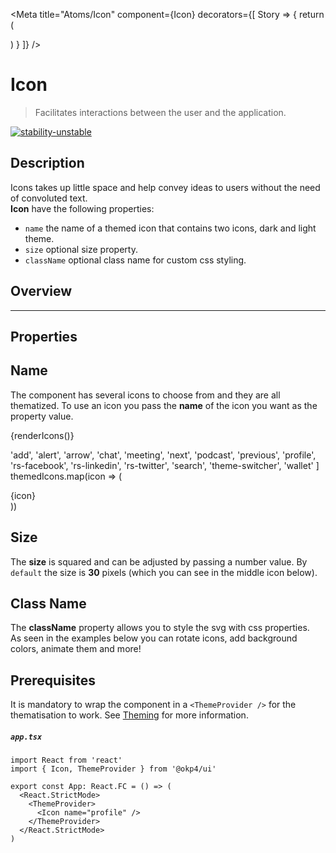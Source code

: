 
<Meta
  title="Atoms/Icon"
  component={Icon}
  decorators={[
    Story => {
      return (
        <ThemeProvider>
          <div className="component-story-main">
            <ThemeSwitcher />
            <Story />
          </div>
        </ThemeProvider>
      )
    }
  ]}
/>

# Icon

> Facilitates interactions between the user and the application.

[![stability-unstable](https://img.shields.io/badge/stability-unstable-yellow.svg)](https://github.com/emersion/stability-badges#unstable)

## Description

Icons takes up little space and help convey ideas to users without the need of
convoluted text.  
**Icon** have the following properties:

- `name` the name of a themed icon that contains two icons, dark and light theme.
- `size` optional size property.
- `className` optional class name for custom css styling.

## Overview

<Story name="Overview">
  <div
    style={{
      display: 'grid',
      gridTemplateColumns: 'repeat(auto-fit, minmax(30px,auto))',
      justifyContent: 'center'
    }}
  >
    <Icon name="profile" />
    <Icon className="rotate-microphone" name="podcast" />
  </div>
</Story>

---

## Properties

<ArgsTable story="Overview" />

## Name

The component has several icons to choose from and they are all thematized. To use an icon you pass
the **name** of the icon you want as the property value.

<Canvas>
  <Story name="Name">
    <div
      style={{
        display: 'grid',
        gridTemplateColumns: 'repeat(auto-fit, minmax(100px,100px))',
        justifyContent: 'center',
        gap: '10px'
      }}
    >
      {renderIcons()}
    </div>
  </Story>
</Canvas>

  'add',
  'alert',
  'arrow',
  'chat',
  'meeting',
  'next',
  'podcast',
  'previous',
  'profile',
  'rs-facebook',
  'rs-linkedin',
  'rs-twitter',
  'search',
  'theme-switcher',
  'wallet'
]
  themedIcons.map(icon => (
    <div className="icon-card">
      <Icon name={icon} />
      <Typography as="span" fontSize="x-small" fontFamily="secondary">
        {icon}
      </Typography>
    </div>
  ))

## Size

The **size** is squared and can be adjusted by passing a number value.
By `default` the size is **30** pixels (which you can see in the middle icon below).

<Canvas>
  <Story name="Size">
    <div
      style={{
        display: 'grid',
        gridTemplateColumns: 'repeat(auto-fit, minmax(75px,auto))',
        justifyContent: 'center',
        justifyItems: 'center',
        alignItems: 'center',
        gap: '10px'
      }}
    >
      <Icon name="wallet" size="15" />
      <Icon name="wallet" size="20" />
      <Icon name="wallet" />
      <Icon name="wallet" size="50" />
      <Icon name="wallet" size="80" />
    </div>
  </Story>
</Canvas>

## Class Name

The **className** property allows you to style the svg with css properties.  
As seen in the examples below you can rotate icons, add background colors, animate them and more!

<Canvas>
  <Story name="Class name">
    <div
      style={{
        display: 'grid',
        gridTemplateColumns: 'repeat(auto-fit, minmax(30px,auto))',
        justifyContent: 'center',
        gap: '30px'
      }}
    >
      <Icon name="arrow" />
      <Icon name="arrow" className="rotate-90deg" />
      <Icon name="arrow" className="rotate-180deg" />
      <Icon name="arrow" className="rotate-270deg" />
      <Icon name="chat" className="bouncing-chat" />
    </div>
  </Story>
</Canvas>

## Prerequisites

It is mandatory to wrap the component in a `<ThemeProvider />` for the thematisation to work.
See <a href="?path=/docs/atoms-brand-identity-theming--theming">Theming</a> for more information.

##### **`app.tsx`**

```tsx
import React from 'react'
import { Icon, ThemeProvider } from '@okp4/ui'

export const App: React.FC = () => (
  <React.StrictMode>
    <ThemeProvider>
      <Icon name="profile" />
    </ThemeProvider>
  </React.StrictMode>
)
```
